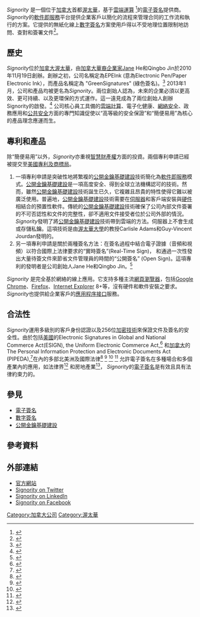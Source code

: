 {{Infobox company |
name   = Signority Inc.	 |
location       = [[渥太華|渥太華]], [[加拿大|加拿大]]|
industry       = [[軟件即服務|軟件即服務]] |
products       = [[電子簽名|電子簽名]] |
homepage       = {{URL|signority.com/}}
}}

''Signority'' 是一個位于[[加拿大|加拿大]]首都[[渥太華|渥太華]]，基于[[雲端運算|雲端運算]] <ref>{{cite web | url=http://www.obj.ca/Other/Special-Reports/2013-03-05/article-3184962/STARTUPS-TO-WATCH%3A-Signority---Secure-signatures/1 | title=STARTUPS TO WATCH: Signority - Secure signatures | accessdate=2013-12-28 | deadurl=yes | archiveurl=https://web.archive.org/web/20140104035514/http://www.obj.ca/Other/Special-Reports/2013-03-05/article-3184962/STARTUPS-TO-WATCH%3A-Signority---Secure-signatures/1 | archivedate=2014-01-04 }}</ref>的[[電子簽名|電子簽名]]提供商。''Signority''的[[軟件即服務|軟件即服務]]平台提供企業客戶以簡化的流程來管理合同的工作流和執行的方案。它提供的無紙化線上[[數字簽名|數字簽名]]方案使用戶得以不受地理位置限制地訪問、查對和簽署文件<ref>{{cite web | url=http://www.youtube.com/watch?v=ZvujCaIvohM | title=Interview with Jane He of Signority- OCE Discovery Conference 2013 | accessdate=2013-12-28 | archive-date=2014-06-20 | archive-url=https://web.archive.org/web/20140620091931/http://www.youtube.com/watch?v=ZvujCaIvohM | dead-url=no }}</ref>。

==歷史==
''Signority''位於[[加拿大|加拿大]][[渥太華|渥太華]]，由[[加拿大|加拿大]][[華裔|華裔]][[企業家|企業家]]Jane He和Qingbo Jin於2010年11月19日創辦。創辦之初，公司名稱定為EPEInk (意為Electronic Pen/Paper Electronic Ink），而產品名稱定為 "GreenSignatures" (綠色簽名)。<ref>{{cite web |url=http://ltw-women.ca/2042/interview-with-jane-he-from-epeink |title=Interview with Jane He from EPEInk |accessdate=2013-12-28 |deadurl=yes |archiveurl=https://web.archive.org/web/20131231075205/http://ltw-women.ca/2042/interview-with-jane-he-from-epeink |archivedate=2013-12-31 }}</ref> 2013年1月，公司和產品均被更名為''Signority''。兩位創始人認為，未來的企業必須以更高效、更可持續、以及更環保的方式運作。這一遠見成為了兩位創始人創辦Signority的啟發。<ref>{{cite web | url=http://www.youtube.com/watch?v=89vZ3YdtBIM | title=2013 Bootstrap Awards - Lead to Win Award: Signority | accessdate=2013-12-28 | archive-date=2013-08-02 | archive-url=https://web.archive.org/web/20130802013114/http://www.youtube.com/watch?v=89vZ3YdtBIM&gl=US&hl=en | dead-url=no }}</ref> 公司核心員工具備的[[雲端計算|雲端計算]]、電子化健康、[[網絡安全|網絡安全]]、政務應用和[[公共安全|公共安全]]方面的專門知識促使以“高等級的安全保證”和“簡便易用”為核心的產品理念應運而生。

==專利和產品==
除“簡便易用”以外，''Signority''亦重視[[智慧財產權|智慧財產權]]方面的投資。兩個專利申請已經被提交至[[美國專利及商標局|美國專利及商標局]]。
#一項專利申請是突破性地將繁複的[[公開金鑰基礎建設|公開金鑰基礎建設]]技術簡化為[[軟件即服務|軟件即服務]]模式。[[公開金鑰基礎建設|公開金鑰基礎建設]]是一項高度安全、得到全球立法機構認可的技術。然而，雖然[[公開金鑰基礎建設|公開金鑰基礎建設]]技術誕生已久，它複雜且昂貴的特性使得它難以被廣泛使用。普遍地，[[公開金鑰基礎建設|公開金鑰基礎建設]]技術需要在[[伺服器|伺服器]]和客戶端安裝與[[硬件|硬件]]相結合的預置性軟件。傳統的[[公開金鑰基礎建設|公開金鑰基礎建設]]技術確保了公司內部文件簽署的不可否認性和文件的完整性，卻不適用文件接受者位於公司外部的情況。''Signority''發明了將[[公開金鑰基礎建設|公開金鑰基礎建設]]技術帶到雲端的方法。伺服器上不會生成或存儲私鑰。這項技術是由[[渥太華大學|渥太華大學]]的教授Carlisle Adams和Guy-Vincent Jourdan發明的。
#另一項專利申請是關於兩種簽名方法：在簽名過程中結合電子證據（音頻和視頻）以符合國際上法律要求的“實時簽名”(Real-Time Sign)， 和通過一次性發出大量待簽文件來節省文件管理員的時間的“公開簽名” (Open Sign)。這項專利的發明者是公司創始人Jane He和Qingbo Jin。<ref>{{cite web | url=http://www.google.com/patents/US20130262992 | title=Patent: Methods and systems for electronic editing and/or signing | accessdate=2013-12-28 | archive-date=2014-05-01 | archive-url=https://web.archive.org/web/20140501142944/http://www.google.com/patents/US20130262992 | dead-url=no }}</ref>

''Signority'' 是完全基於網絡的線上應用。它支持多種主流[[網頁瀏覽器|網頁瀏覽器]]，包括[[Google_Chrome|Google Chrome]]、[[Firefox|Firefox]]、[[Internet_Explorer|Internet Explorer]] 8+等，沒有硬件和軟件安裝之要求。''Signority''也提供給企業客戶的[[應用程序接口|應用程序接口]]服務。

==合法性==
''Signority''運用多級別的客戶身份認證以及256位[[加密技術|加密技術]]來保證文件及簽名的安全性。由於包括[[美國|美國]]的Electronic Signatures in Global and National Commerce Act(ESIGN), the Uniform Electronic Commerce Act,<ref>{{cite web |url=http://www.lex-electronica.org/docs/articles_164.htm |title=The Uniform Electronic Commerce Act |accessdate=2014-01-09 |deadurl=yes |archiveurl=https://web.archive.org/web/20140112011606/http://www.lex-electronica.org/docs/articles_164.htm |archivedate=2014-01-12 }}</ref> 和[[加拿大|加拿大]]的The Personal Information Protection and Electronic Documents Act (PIPEDA),<ref>{{cite web | url=http://www.priv.gc.ca/leg_c/r_o_p_e.asp | title=The Personal Information Protection and Electronic Documents Act (PIPEDA) | accessdate=2014-01-09 | archive-date=2013-12-19 | archive-url=https://web.archive.org/web/20131219142221/http://www.priv.gc.ca/leg_c/r_o_p_e.asp | dead-url=no }}</ref>在內的多部北美洲及國際法律<ref>{{cite web | url=http://hub.hku.hk/bitstream/10722/61084/1/FullText.pdf?accept=1 | title=An Alternative Model of E-Commerce Law | accessdate=2014-01-09 | deadurl=yes | archiveurl=https://web.archive.org/web/20140109160021/http://hub.hku.hk/bitstream/10722/61084/1/FullText.pdf?accept=1 | archivedate=2014-01-09 }}</ref> <ref>{{cite web 
 |url=http://www.euclid.ca/ontsig.html 
 |title=Legal Situation of Electronic Signatures: Ontario Perspective 
 |accessdate=2014-01-12 
 |deadurl=yes 
 |archiveurl=https://web.archive.org/web/20140113004752/http://www.euclid.ca/ontsig.html 
 |archivedate=2014-01-13 
 }}</ref> <ref>{{cite web | url=http://pages.ca.inter.net/~euclid1/esiglaws.html | title=Canadian and American Legislation on Electronic Signatures with reflections on the European Union Directive | accessdate=2014-01-12 | archive-date=2014-02-05 | archive-url=https://web.archive.org/web/20140205115408/http://pages.ca.inter.net/~euclid1/esiglaws.html | dead-url=no }}</ref> <ref>{{cite web |url=http://www.signelec.com/content/download/digital_signature_guidelines.pdf |title=Digital Signature Guidelines |accessdate=2014-01-12 |deadurl=yes |archiveurl=https://web.archive.org/web/20130114131918/http://www.signelec.com/content/download/digital_signature_guidelines.pdf |archivedate=2013-01-14 }}</ref> 允許電子簽名在多種場合和多個產業內的應用，如法律界<ref>{{cite web | url=http://www.lawsociety.bc.ca/docs/publications/reports/CloudComputing_2012.pdf | title=Report of the Cloud Computing Working Group | accessdate=2014-01-09 | archive-date=2014-01-24 | archive-url=https://web.archive.org/web/20140124164005/http://www.lawsociety.bc.ca/docs/publications/reports/CloudComputing_2012.pdf | dead-url=no }}</ref> 和房地產業<ref>{{cite web |url=http://www.reca.ca/consumers/content/legislation-bulletins/information-bulletins/electronic-agreements.html |title=Electronic Agreements-Real Estate Council of Alberta |accessdate=2014-01-09 |deadurl=yes |archiveurl=https://web.archive.org/web/20140109153756/http://www.reca.ca/consumers/content/legislation-bulletins/information-bulletins/electronic-agreements.html |archivedate=2014-01-09 }}</ref>， ''Signority''的[[電子簽名|電子簽名]]是有效且具有法律約束力的。

== 參見 ==
* [[電子簽名|電子簽名]]
* [[數字簽名|數字簽名]]
*[[公開金鑰基礎建設|公開金鑰基礎建設]]

== 參考資料 ==
{{reflist}}

==外部連結==
* [http://www.signority.com 官方網站]{{Wayback|url=http://www.signority.com/ |date=20200803144338 }}
* [http://www.twitter.com/signority Signority on Twitter]{{Wayback|url=http://www.twitter.com/signority |date=20140112152045 }}
* [http://www.linkedin.com/company/signority?trk=company_name Signority on LinkedIn]
* [http://www.facebook.com/signority Signority on Facebook]{{Wayback|url=http://www.facebook.com/signority |date=20190217222745 }}

[[Category:加拿大公司|Category:加拿大公司]]
[[Category:渥太華|Category:渥太華]]